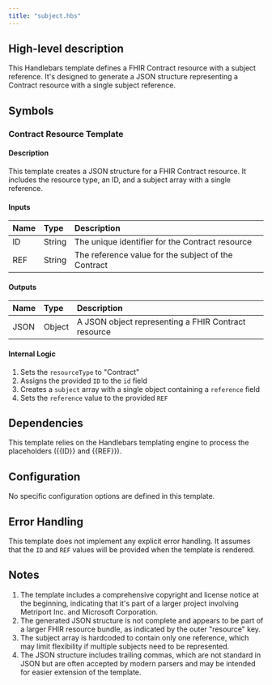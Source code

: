 ```yaml
---
title: "subject.hbs"
---
```


## High-level description
This Handlebars template defines a FHIR Contract resource with a subject reference. It's designed to generate a JSON structure representing a Contract resource with a single subject reference.

## Symbols

### Contract Resource Template
#### Description
This template creates a JSON structure for a FHIR Contract resource. It includes the resource type, an ID, and a subject array with a single reference.

#### Inputs
| Name | Type | Description |
|:-----|:-----|:------------|
| ID | String | The unique identifier for the Contract resource |
| REF | String | The reference value for the subject of the Contract |

#### Outputs
| Name | Type | Description |
|:-----|:-----|:------------|
| JSON | Object | A JSON object representing a FHIR Contract resource |

#### Internal Logic
1. Sets the `resourceType` to "Contract"
2. Assigns the provided `ID` to the `id` field
3. Creates a `subject` array with a single object containing a `reference` field
4. Sets the `reference` value to the provided `REF`

## Dependencies
This template relies on the Handlebars templating engine to process the placeholders ({{ID}} and {{REF}}).

## Configuration
No specific configuration options are defined in this template.

## Error Handling
This template does not implement any explicit error handling. It assumes that the `ID` and `REF` values will be provided when the template is rendered.

## Notes
1. The template includes a comprehensive copyright and license notice at the beginning, indicating that it's part of a larger project involving Metriport Inc. and Microsoft Corporation.
2. The generated JSON structure is not complete and appears to be part of a larger FHIR resource bundle, as indicated by the outer "resource" key.
3. The subject array is hardcoded to contain only one reference, which may limit flexibility if multiple subjects need to be represented.
4. The JSON structure includes trailing commas, which are not standard in JSON but are often accepted by modern parsers and may be intended for easier extension of the template.